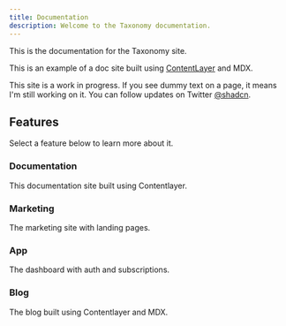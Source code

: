 ```yaml
---
title: Documentation
description: Welcome to the Taxonomy documentation.
---
```


This is the documentation for the Taxonomy site.

This is an example of a doc site built using [ContentLayer](/docs/documentation/contentlayer) and MDX.

This site is a work in progress. If you see dummy text on a page, it means I'm still working on it. You can follow updates on Twitter [@shadcn](https://twitter.com/shadcn).

## Features

Select a feature below to learn more about it.

<div className="grid sm:grid-cols-2 gap-4 mt-6">

### Documentation

This documentation site built using Contentlayer.

### Marketing

The marketing site with landing pages.

### App

The dashboard with auth and subscriptions.

### Blog

The blog built using Contentlayer and MDX.

</div>
